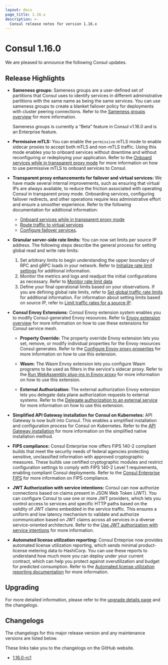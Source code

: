 ```yaml
---
layout: docs
page_title: 1.16.x
description: >-
  Consul release notes for version 1.16.x
---
```


# Consul 1.16.0

We are pleased to announce the following Consul updates. 

## Release Highlights

- **Sameness groups:** Sameness groups are a user-defined set of partitions that Consul uses to identify services in different administrative partitions with the same name as being the same services. You can use sameness groups to create a blanket failover policy for deployments with cluster peering connections. Refer to the [Sameness groups overview](/consul/docs/v1.16.x/connect/cluster-peering/usage/create-sameness-groups) for more information.

   <Note> Sameness groups is currently a “Beta” feature in Consul v1.16.0 and is an Enterprise feature. </Note>

- **Permissive mTLS:** You can enable the `permissive` mTLS mode to enable sidecar proxies to accept both mTLS and non-mTLS traffic. Using this mode enables you to onboard services without downtime and without reconfiguring or redeploying your application. Refer to the [Onboard services while in transparent proxy mode](/consul/docs/v1.16.x/k8s/connect/onboarding-tproxy-mode) for more information on how to use permissive mTLS to onboard services to Consul.

- **Transparent proxy enhancements for failover and virtual services:** We have made several internal improvements, such as ensuring that virtual IPs are always available, to reduce the friction associated with operating Consul in transparent proxy mode. Onboarding services, configuring failover redirects, and other operations require less administrative effort and ensure a smoother experience. Refer to the following documentation for additional information: 

    - [Onboard services while in transparent proxy mode](/consul/docs/v1.16.x/k8s/connect/onboarding-tproxy-mode)
    - [Route traffic to virtual services](/consul/docs/v1.16.x/k8s/l7-traffic/route-to-virtual-services)
    - [Configure failover services](/consul/docs/v1.16.x/k8s/l7-traffic/failover-tproxy).

- **Granular server-side rate limits:** You can now set limits per source IP address. The following steps describe the general process for setting global read and write rate limits:

    1. Set arbitrary limits to begin understanding the upper boundary of RPC and gRPC loads in your network. Refer to [Initialize rate limit settings](/consul/docs/v1.16.x/agent/limits/usage/init-rate-limits) for additional information.
    1. Monitor the metrics and logs and readjust the initial configurations as necessary. Refer to [Monitor rate limit data](/consul/docs/v1.16.x/agent/limits/usage/monitor-rate-limits)
    1. Define your final operational limits based on your observations. If you are defining global rate limits, refer to [Set global traffic rate limits](/consul/docs/v1.16.x/agent/limits/usage/set-global-traffic-rate-limits) for additional information. For information about setting limits based on source IP, refer to [Limit traffic rates for a source IP](/consul/docs/v1.16.x/agent/limits/usage/limit-request-rates-from-ips).

- **Consul Envoy Extensions:** Consul Envoy extension system enables you to modify Consul-generated Envoy resources. Refer to [Envoy extension overview](/consul/docs/v1.16.x/connect/proxies/envoy-extensions) for more information on how to use these extensions for Consul service mesh.

    - **Property Override:** The property override Envoy extension lets you set, remove, or modify individual properties for the Envoy resources Consul generates. Refer to the [Configure Envoy proxy properties](/consul/docs/v1.16.x/connect/proxies/envoy-extensions/usage/property-override) for more information on how to use this extension. 

    - **Wasm:** The Wasm Envoy extension lets you configure Wasm programs to be used as filters in the service's sidecar proxy. Refer to the [Run WebAssembly plug-ins in Envoy proxy](/consul/docs/v1.16.x/connect/proxies/envoy-extensions/usage/wasm) for more information on how to use this extension. 

    - **External Authorization:** The external authorization Envoy extension lets you delegate data plane authorization requests to external systems. Refer to the [Delegate authorization to an external service](/consul/docs/v1.16.x/connect/proxies/envoy-extensions/usage/ext-authz) for more information on how to use this extension. 

- **Simplified API Gateway installation for Consul on Kubernetes:** API Gateway is now built into Consul. This enables a simplified installation and configuration process for Consul on Kubernetes. Refer to the [API Gateway installation](/consul/docs/v1.16.x/api-gateway/install) for more information on the simplified native installation method. 

- **FIPS compliance:** Consul Enterprise now offers FIPS 140-2 compliant builds that meet the security needs of federal agencies protecting sensitive, unclassified information with approved cryptographic measures. These builds use certified cryptographic modules and restrict configuration settings to comply with FIPS 140-2 Level 1 requirements, enabling compliant Consul deployments. Refer to the [Consul Enterprise FIPS](/consul/docs/v1.16.x/enterprise/fips) for more information on FIPS compliance.

- **JWT Authorization with service intentions:** Consul can now authorize connections based on claims present in JSON Web Token (JWT). You can configure Consul to use one or more JWT providers, which lets you control access to services and specific HTTP paths based on the validity of JWT claims embedded in the service traffic. This ensures a uniform and low latency mechanism to validate and authorize communication based on JWT claims across all services in a diverse service-oriented architecture. Refer to the [Use JWT authorization with service intentions](/consul/docs/v1.16.x/connect/intentions/jwt-authorization) for more information.

- **Automated license utilization reporting:** Consul Enteprise now provides automated license utilization reporting, which sends minimal product-license metering data to HashiCorp. You can use these reports to understand how much more you can deploy under your current contract, which can help you protect against overutilization and budget for predicted consumption. Refer to the [Automated license utilization reporting documentation](/consul/docs/v1.16.x/enterprise/license/utilization-reporting) for more information. 

## Upgrading

For more detailed information, please refer to the [upgrade details page](/consul/docs/upgrading/upgrade-specific) and the changelogs.

## Changelogs

The changelogs for this major release version and any maintenance versions are listed below.

<Note> These links take you to the changelogs on the GitHub website. </Note>

- [1.16.0-rc1](https://github.com/hashicorp/consul/releases/tag/v1.16.0-rc1)